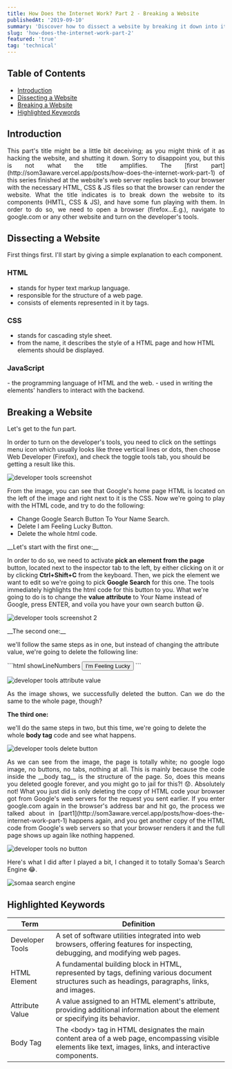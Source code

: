 ```yaml
---
title: How Does the Internet Work? Part 2 - Breaking a Website
publishedAt: '2019-09-10'
summary: 'Discover how to dissect a website by breaking it down into its core components.'
slug: 'how-does-the-internet-work-part-2'
featured: 'true'
tag: 'technical'
---
```


<h2>Table of Contents</h2>

- <a href="#introduction">Introduction</a>
- <a href="#dissecting-a-website">Dissecting a Website</a>
- <a href="#breaking-a-website">Breaking a Website</a>
- <a href="#highlighted-keywords">Highlighted Keywords</a>

<section id="introduction">

<h2>Introduction</h2>

<p align="justify">
  This part's title might be a little bit deceiving; as you might think of it as
  hacking the website, and shutting it down. Sorry to disappoint you, but this
  is not what the title amplifies. The [first part](http://som3aware.vercel.app/posts/how-does-the-internet-work-part-1) of
  this series finished at the website's web server replies back to your browser
  with the necessary HTML, CSS & JS files so that the browser can render the
  website. What the title indicates is to break down the website to its
  components (HMTL, CSS & JS), and have some fun playing with them. In order to
  do so, we need to open a browser (firefox...E.g.), navigate to google.com or
  any other website and turn on the developer's tools.
</p>

</section>

<section id="dissecting-a-website">

<h2>Dissecting a Website</h2>

<p align="justify">
  First things first. I'll start by giving a simple explanation to each component.
</p>

<h3>HTML</h3>

- stands for hyper text markup language.
- responsible for the structure of a web page.
- consists of elements represented in it by tags.

<h3>CSS</h3>

- stands for cascading style sheet.
- from the name, it describes the style of a HTML page and
  how HTML elements should be displayed.

<h3>JavaScript</h3>
- the programming language of HTML and the web.
- used in writing the elements' handlers to interact with the backend.

</section>

<section id="breaking-a-website">

<h2>Breaking a Website</h2>

<p align="justify">

Let's get to the fun part.

In order to turn on the developer's tools, you need to click on the
settings menu icon which usually looks like three vertical lines or dots,
then choose Web Developer (Firefox), and check the toggle tools tab, you
should be getting a result like this.

</p>

<Image
  priority
  width={600}
  height={400}
  alt="developer tools screenshot"
  src="/posts/how-does-the-internet-work-part2-img1.webp"
/>

<p align="justify">
  From the image, you can see that Google's home page HTML is located on the left of the image and
  right next to it is the CSS. Now we're going to play with the HTML code, and try to do the
  following:
</p>

- Change Google Search Button To Your Name Search.
- Delete I am Feeling Lucky Button.
- Delete the whole html code.

<p align="justify">
__Let's start with the first one:__

In order to do so, we need to activate **pick an element from the page** button, located next to the
inspector tab to the left, by either clicking on it or by clicking **Ctrl+Shift+C**
from the keyboard. Then, we pick the element we want to edit so we're going to pick **Google Search**
for this one. The tools immediately highlights the html code for this button to you. What we're
going to do is to change the **value attribute** to Your Name instead of Google, press ENTER, and
voila you have your own search button 😃.

</p>

<Image
  priority
  width={600}
  height={400}
  alt="developer tools screenshot 2"
  src="/posts/how-does-the-internet-work-part2-img2.webp"
/>

<p align="justify">
__The second one:__

we'll follow the same steps as in one, but instead of changing the attribute value, we're going
to delete the following line:

</p>

<CodeBlock title="main.html">
  ```html showLineNumbers
  <input
    class="RNmpXc"
    value="I'm Feeling Lucky"
    aria-label="I'm Feeling Lucky"
    name="btnI"
    type="submit"
    jsaction="sf.lck"
    data-ved="0ahUKEwi1opyl4bzkAhUI0uAKHd4BBqAQ19QECAo"
  />
```
</CodeBlock>

<Image
  priority
  width={600}
  height={400}
  alt="developer tools attribute value"
  src="/posts/how-does-the-internet-work-part2-img3.webp"
/>

<p align="justify">
As the image shows, we successfully deleted the button. Can we do the same to the whole page, though?

**The third one:**

we'll do the same steps in two, but this time, we're going to delete the whole **body tag** code and see what happens.

</p>

<Image
  priority
  width={600}
  height={400}
  alt="developer tools delete button"
  src="/posts/how-does-the-internet-work-part2-img4.webp"
/>

<p align="justify">
  As we can see from the image, the page is totally white; no google logo image, no buttons, no
  tabs, nothing at all. This is mainly because the code inside the __body tag__ is the structure of
  the page. So, does this means you deleted google forever, and you might go to jail for this?! 😟.
  Absolutely not! What you just did is only deleting the copy of HTML code your browser got from
  Google's web servers for the request you sent earlier. If you enter google.com again in the
  browser's address bar and hit go, the process we talked about in [part1](http://som3aware.vercel.app/posts/how-does-the-internet-work-part-1) happens again, and you get
  another copy of the HTML code from Google's web servers so that your browser renders it and the
  full page shows up again like nothing happened.
</p>

<Image
  priority
  width={600}
  height={400}
  alt="developer tools no button"
  src="/posts/how-does-the-internet-work-part2-img5.webp"
/>

<p align="justify">
  Here's what I did after I played a bit, I changed it to totally Somaa's Search Engine 😂.
</p>

<Image
  priority
  width={600}
  height={400}
  alt="somaa search engine"
  src="/posts/how-does-the-internet-work-part2-img5.webp"
/>

</section>

<section id="Highlighted Keywords">
<h2>Highlighted Keywords</h2>
<table>
<thead>
  <tr>
    <th>Term</th>
    <th>Definition</th>
  </tr>
  </thead>
  <tbody>
  <tr>
    <td>Developer Tools</td>
    <td>A set of software utilities integrated into web browsers, offering features for inspecting, debugging, and modifying web pages.</td>
  </tr>
  <tr>
    <td>HTML Element</td>
    <td>A fundamental building block in HTML, represented by tags, defining various document structures such as headings, paragraphs, links, and images.</td>
  </tr>
  <tr>
    <td>Attribute Value</td>
    <td>A value assigned to an HTML element's attribute, providing additional information about the element or specifying its behavior.</td>
  </tr>
  <tr>
    <td>Body Tag</td>
    <td>The &lt;body&gt; tag in HTML designates the main content area of a web page, encompassing visible elements like text, images, links, and interactive components.</td>
  </tr>
  </tbody>
</table>
</section>